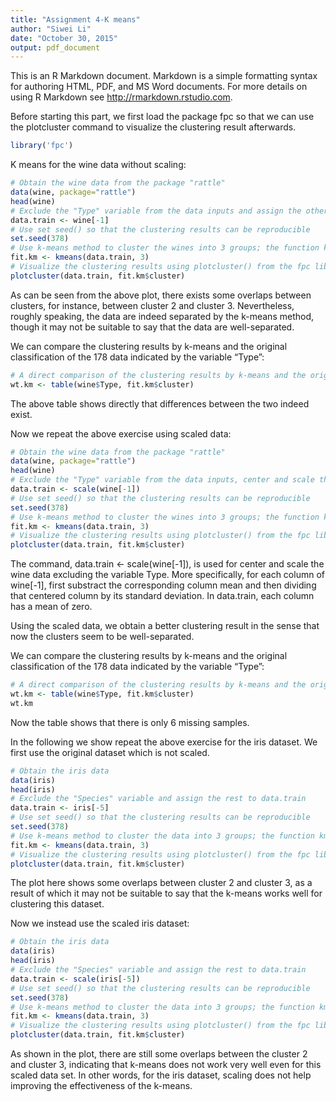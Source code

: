 ```yaml
---
title: "Assignment 4-K means"
author: "Siwei Li"
date: "October 30, 2015"
output: pdf_document
---
```


This is an R Markdown document. Markdown is a simple formatting syntax for authoring HTML, PDF, and MS Word documents. For more details on using R Markdown see <http://rmarkdown.rstudio.com>.



Before starting this part, we first load the package fpc so that we can use the plotcluster command to visualize the clustering result afterwards.
```r
library('fpc')
```



K means for the wine data without scaling:
```r
# Obtain the wine data from the package "rattle"
data(wine, package="rattle")
head(wine)
# Exclude the "Type" variable from the data inputs and assign the others to data.train
data.train <- wine[-1]
# Use set seed() so that the clustering results can be reproducible
set.seed(378)
# Use k-means method to cluster the wines into 3 groups; the function kmeans() indeed uses Euclidean distance measure by default.
fit.km <- kmeans(data.train, 3)
# Visualize the clustering results using plotcluster() from the fpc library
plotcluster(data.train, fit.km$cluster)
```

As can be seen from the above plot, there exists some overlaps between clusters, for instance, between cluster 2 and cluster 3. Nevertheless, roughly speaking, the data are indeed separated by the k-means method, though it may not be suitable to say that the data are well-separated.

We can compare the clustering results by k-means and the original classification of the 178 data indicated by the variable "Type":
```r
# A direct comparison of the clustering results by k-means and the original claasificated indicated by "Type"
wt.km <- table(wine$Type, fit.km$cluster)
```
The above table shows directly that differences between the two indeed exist.




Now we repeat the above exercise using scaled data:
```r
# Obtain the wine data from the package "rattle"
data(wine, package="rattle")
head(wine)
# Exclude the "Type" variable from the data inputs, center and scale the rest of the data and assign the rest to data.train
data.train <- scale(wine[-1])
# Use set seed() so that the clustering results can be reproducible
set.seed(378)
# Use k-means method to cluster the wines into 3 groups; the function kmeans() indeed uses Euclidean distance measure by default.
fit.km <- kmeans(data.train, 3)
# Visualize the clustering results using plotcluster() from the fpc library
plotcluster(data.train, fit.km$cluster)
```

The command, data.train <- scale(wine[-1]), is used for center and scale the wine data excluding the variable Type. More specifically, for each column of wine[-1], first substract the corresponding column mean and then dividing that centered column by its standard deviation. In data.train, each column has a mean of zero.

Using the scaled data, we obtain a better clustering result in the sense that now the clusters seem to be well-separated.

We can compare the clustering results by k-means and the original classification of the 178 data indicated by the variable "Type":
```r
# A direct comparison of the clustering results by k-means and the original claasificated indicated by "Type"
wt.km <- table(wine$Type, fit.km$cluster)
wt.km
```
Now the table shows that there is only 6 missing samples.




In the following we show repeat the above exercise for the iris dataset.
We first use the original dataset which is not scaled.
```r
# Obtain the iris data
data(iris)
head(iris)
# Exclude the "Species" variable and assign the rest to data.train
data.train <- iris[-5]
# Use set seed() so that the clustering results can be reproducible
set.seed(378)
# Use k-means method to cluster the data into 3 groups; the function kmeans() indeed uses Euclidean distance measure by default.
fit.km <- kmeans(data.train, 3)
# Visualize the clustering results using plotcluster() from the fpc library
plotcluster(data.train, fit.km$cluster)
```
The plot here shows some overlaps between cluster 2 and cluster 3, as a result of which it may not be suitable to say that the k-means works well for clustering this dataset.


Now we instead use the scaled iris dataset:
```r
# Obtain the iris data
data(iris)
head(iris)
# Exclude the "Species" variable and assign the rest to data.train
data.train <- scale(iris[-5])
# Use set seed() so that the clustering results can be reproducible
set.seed(378)
# Use k-means method to cluster the data into 3 groups; the function kmeans() indeed uses Euclidean distance measure by default.
fit.km <- kmeans(data.train, 3)
# Visualize the clustering results using plotcluster() from the fpc library
plotcluster(data.train, fit.km$cluster)
```
As shown in the plot, there are still some overlaps between the cluster 2 and cluster 3, indicating that k-means does not work very well even for this scaled data set. In other words, for the iris dataset, scaling does not help improving the effectiveness of the k-means.